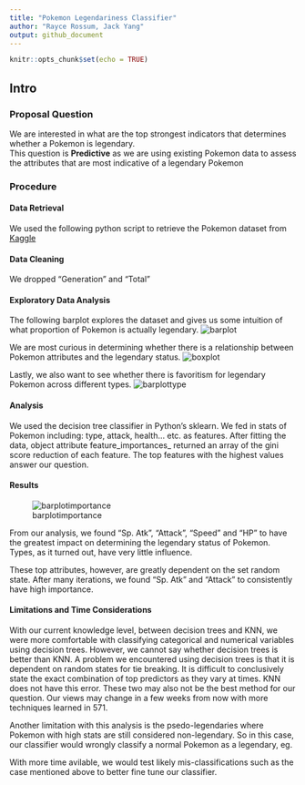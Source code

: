 ```yaml
---
title: "Pokemon Legendariness Classifier"
author: "Rayce Rossum, Jack Yang"
output: github_document
---
```


```r
knitr::opts_chunk$set(echo = TRUE)
```

## Intro


### Proposal Question
We are interested in what are the top strongest indicators that determines whether a Pokemon is legendary.  
This question is **Predictive** as we are using existing Pokemon data to assess the attributes that are most indicative of a legendary Pokemon

### Procedure

#### Data Retrieval
We used the following python script to retrieve the Pokemon dataset from [Kaggle](https://www.kaggle.com/abcsds/pokemon)

#### Data Cleaning
We dropped "Generation" and "Total" 

#### Exploratory Data Analysis
The following barplot explores the dataset and gives us some intuition of what proportion of Pokemon is actually legendary. 
![barplot]()

We are most curious in determining whether there is a relationship between Pokemon attributes and the legendary status.
![boxplot]()

Lastly, we also want to see whether there is favoritism for legendary Pokemon across different types.
![barplottype]()

#### Analysis
We used the decision tree classifier in Python's sklearn. We fed in stats of Pokemon including: type, attack, health... etc. as features. After fitting the data, object attribute feature_importances_ returned an array of the gini score reduction of each feature. The top  features with the highest values answer our question.

#### Results
![barplotimportance]()

From our analysis, we found "Sp. Atk", "Attack", "Speed" and "HP" to have the greatest impact on determining the legendary status of Pokemon. Types, as it turned out, have very little influence. 

These top attributes, however, are greatly dependent on the set random state. After many iterations, we found "Sp. Atk" and "Attack" to consistently have high importance.

#### Limitations and Time Considerations

With our current knowledge level, between decision trees and KNN, we were more comfortable with classifying categorical and numerical variables using decision trees. However, we cannot say whether decision trees is better than KNN. A problem we encountered using decision trees is that it is dependent on random states for tie breaking. It is difficult to conclusively state the exact combination of top predictors as they vary at times. KNN does not have this error. These two may also not be the best method for our question. Our views may change in a few weeks from now with more techniques learned in 571.

Another limitation with this analysis is the psedo-legendaries where Pokemon with high stats are still considered non-legendary. So in this case, our classifier would wrongly classify a normal Pokemon as a legendary, eg. 

With more time avilable, we would test likely mis-classifications such as the case mentioned above to better fine tune our classifier.
